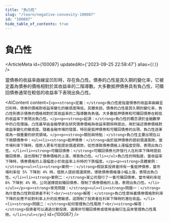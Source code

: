 ```yaml
---
title: "負凸性"
slug: "/learn/negative-convexity-100087"
id: "100087"
hide_table_of_contents: true
---
```



# 負凸性

<ArticleMeta id={100087} updatedAt={'2023-09-25 22:58:47'} alias={`[]`} />
<div className='border-solid border-b border-t-0 my-4 border-[var(--ifm-color-gray-300)]' />

當債券的收益率曲線呈凹形時，存在負凸性。債券的凸性是其久期的變化率，它被定義為債券的價格相對於其收益率的二階導數。大多數抵押債券具有負凸性，可贖回債券通常在較低的收益率下表現出負凸性。

<AIContent content={`<p><strong>定義：</strong>負凸性是指當債券的收益率曲線呈凹形時，債券的價格對收益率變化的敏感度降低。具體來説，債券的凸性是其久期的變化率，負凸性則表示債券的價格相對於其收益率的二階導數為負值。大多數抵押債券和可贖回債券在較低的收益率下表現出負凸性。</p><p><strong>起源：</strong>負凸性的概念源於金融數學中的凸性理論。凸性最早由金融學家在研究債券價格與收益率關係時提出，用於描述債券價格對收益率變化的敏感度。隨着金融市場的發展，特別是抵押債券和可贖回債券的出現，負凸性逐漸成為一個重要的研究領域。</p><p><strong>類別與特點：</strong>負凸性主要出現在以下兩類債券中：<ul><li><strong>抵押債券：</strong>由於抵押債券的提前償還風險，當市場利率下降時，借款人更有可能提前償還貸款，從而導致債券價格上漲幅度受限，表現出負凸性。</li><li><strong>可贖回債券：</strong>可贖回債券允許發行人在利率下降時提前贖回債券，這也限制了債券價格的上漲，導致負凸性。</li></ul>負凸性的特點是，當收益率下降時，債券價格的上漲幅度小於收益率上升時的下跌幅度。</p><p><strong>具體案例：</strong><ul><li><strong>案例一：</strong>假設某投資者持有一隻抵押債券，當市場利率從 5% 下降到 4% 時，借款人提前償還貸款，導致債券價格僅小幅上漲，表現出負凸性。</li><li><strong>案例二：</strong>某公司發行了一隻可贖回債券，當市場利率從 6% 下降到 4% 時，公司選擇提前贖回債券，限制了債券價格的上漲，表現出負凸性。</li></ul></p><p><strong>常見問題：</strong><ul><li><strong>問題一：</strong>為什麼負凸性對投資者不利？<br/><strong>解答：</strong>負凸性意味着債券價格對利率下降的反應不如對利率上升的反應敏感，這限制了投資者在利率下降時的潛在收益。</li><li><strong>問題二：</strong>如何管理負凸性風險？<br/><strong>解答：</strong>投資者可以通過分散投資、選擇非可贖回債券或使用金融衍生品來管理負凸性風險。</li></ul></p>`} id={100087} />
